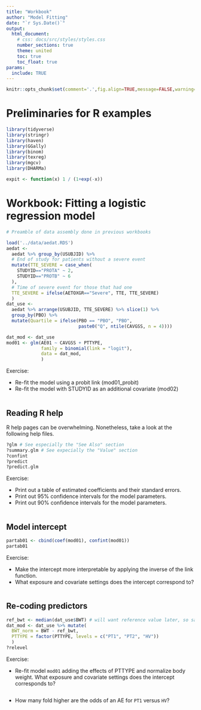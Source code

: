 ```yaml
---
title: "Workbook"
author: "Model Fitting"
date: "`r Sys.Date()`"
output:
  html_document:
    # css: docs/src/styles/styles.css
    number_sections: true
    theme: united
    toc: true
    toc_float: true
params:
  include: TRUE
---
```



```r
knitr::opts_chunk$set(comment='.',fig.align=TRUE,message=FALSE,warning=FALSE)
```


# Preliminaries for R examples

```r
library(tidyverse)
library(stringr)
library(haven)
library(GGally)
library(binom)
library(texreg)
library(mgcv)
library(DHARMa)

expit <- function(x) 1 / (1+exp(-x))
```



# Workbook: Fitting a logistic regression model

```r
# Preamble of data assembly done in previous workbooks

load('../data/aedat.RDS')
aedat <-
  aedat %>% group_by(USUBJID) %>%
  # End of study for patients without a severe event
  mutate(TTE_SEVERE = case_when(
    STUDYID=="PROTA" ~ 2,
    STUDYID=="PROTB" ~ 6
  ),
  # Time of severe event for those that had one
  TTE_SEVERE = ifelse(AETOXGR=="Severe", TTE, TTE_SEVERE)
  )
dat_use <-
  aedat %>% arrange(USUBJID, TTE_SEVERE) %>% slice(1) %>%
  group_by(PBO) %>%
  mutate(Quartile = ifelse(PBO == "PBO", "PBO",
                           paste0("Q", ntile(CAVGSS, n = 4))))
```

```r
dat_mod <- dat_use
mod01 <- glm(AE01 ~ CAVGSS + PTTYPE,
             family = binomial(link = "logit"),
             data = dat_mod,
             )
```

Exercise:

* Re-fit the model using a probit link (mod01_probit)
* Re-fit the model with STUDYID as an additional covariate (mod02)

```r

```


## Reading R help

R help pages can be overwhelming.  Nonetheless, take a look at the following help files.

```r
?glm # See especially the "See Also" section
?summary.glm # See expecially the "Value" section
?confint
?predict
?predict.glm
```

Exercise:

* Print out a table of estimated coefficients and their standard errors.
* Print out 95% confidence intervals for the model parameters.
* Print out 90% confidence intervals for the model parameters.

```r

```


## Model intercept

```r
partab01 <- cbind(coef(mod01), confint(mod01))
partab01
```

Exercise:

* Make the intercept more interpretable by applying the inverse of the link function.
* What exposure and covariate settings does the intercept correspond to?

```r

```


## Re-coding predictors

```r
ref_bwt <- median(dat_use$BWT) # will want reference value later, so save as variable!
dat_mod <- dat_use %>% mutate(
  BWT_norm = BWT - ref_bwt,
  PTTYPE = factor(PTTYPE, levels = c("PT1", "PT2", "HV"))
  )
?relevel
```

Exercise: 

* Re-fit model `mod01` adding the effects of PTTYPE and normalize body weight.  What exposure and covariate settings does the intercept corresponds to?

```r

```

* How many fold higher are the odds of an AE for `PT1` versus `HV`?

```r

```




